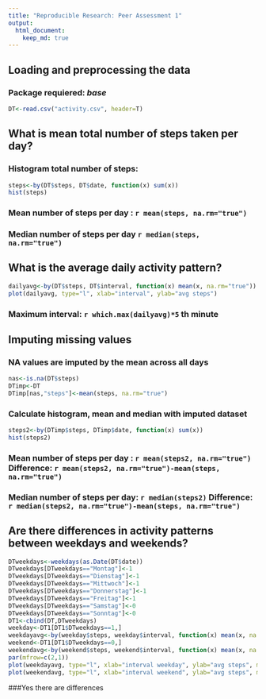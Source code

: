 ```yaml
---
title: "Reproducible Research: Peer Assessment 1"
output: 
  html_document:
    keep_md: true
---
```



## Loading and preprocessing the data

### Package requiered: *base*
```r
DT<-read.csv("activity.csv", header=T)
```


## What is mean total number of steps taken per day?

### Histogram total number of steps:

```r
steps<-by(DT$steps, DT$date, function(x) sum(x))
hist(steps)

```

### Mean number of steps per day : `r mean(steps, na.rm="true")`
### Median number of steps per day `r median(steps, na.rm="true")`

## What is the average daily activity pattern?

```r
dailyavg<-by(DT$steps, DT$interval, function(x) mean(x, na.rm="true"))
plot(dailyavg, type="l", xlab="interval", ylab="avg steps")
```


### Maximum interval: `r which.max(dailyavg)*5` th minute

## Imputing missing values

### NA values are imputed by the mean across all days

```r
nas<-is.na(DT$steps)
DTimp<-DT
DTimp[nas,"steps"]<-mean(steps, na.rm="true")
```
### Calculate histogram, mean and median with imputed dataset

```r
steps2<-by(DTimp$steps, DTimp$date, function(x) sum(x))
hist(steps2)
```

### Mean number of steps per day : `r mean(steps2, na.rm="true")` Difference: `r mean(steps2, na.rm="true")-mean(steps, na.rm="true")`
### Median number of steps per day: `r median(steps2)` Difference: `r median(steps2, na.rm="true")-mean(steps, na.rm="true")`



## Are there differences in activity patterns between weekdays and weekends?

```r
DTweekdays<-weekdays(as.Date(DT$date))
DTweekdays[DTweekdays=="Montag"]<-1
DTweekdays[DTweekdays=="Dienstag"]<-1
DTweekdays[DTweekdays=="Mittwoch"]<-1
DTweekdays[DTweekdays=="Donnerstag"]<-1
DTweekdays[DTweekdays=="Freitag"]<-1
DTweekdays[DTweekdays=="Samstag"]<-0
DTweekdays[DTweekdays=="Sonntag"]<-0
DT1<-cbind(DT,DTweekdays)
weekday<-DT1[DT1$DTweekdays==1,]
weekdayavg<-by(weekday$steps, weekday$interval, function(x) mean(x, na.rm="true"))
weekend<-DT1[DT1$DTweekdays==0,]
weekendavg<-by(weekend$steps, weekend$interval, function(x) mean(x, na.rm="true"))
par(mfrow=c(2,1)) 
plot(weekdayavg, type="l", xlab="interval weekday", ylab="avg steps", main="weekdays")
plot(weekendavg, type="l", xlab="interval weekend", ylab="avg steps", main="weekend")
```

###Yes there are differences
